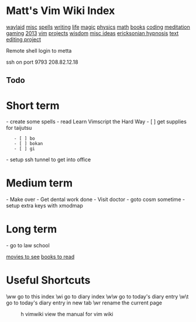= Matt's Vim Wiki Index =

[[waylaid]]
[[misc]]
[[spells]]
[[writing]]
[[life]]
[[magic]]
[[physics]]
[[math]]
[[books]]
[[coding]]
[[meditation]]
[[gaming]]
[[2013]]
[[vim]]
[[projects]]
[[wisdom]]
[[misc ideas]]
[[ericksonian hypnosis]]
[[text editing project]]

Remote shell login to metta

ssh on port 9793
208.82.12.18

== Todo ==

= Short term =
- create some spells
- read Learn Vimscript the Hard Way
- [ ] get supplies for taijutsu
    - [ ] bo
    - [ ] bokan
    - [ ] gi
- setup ssh tunnel to get into office

= Medium term = 
- Make over
- Get dental work done
- Visit doctor
- goto cosm sometime
- setup extra keys with xmodmap

= Long term = 
- go to law school

[[movies to see]]
[[books to read]]

= Useful Shortcuts =

\ww             go to this index
\wi             go to diary index
\w\w            go to today's diary entry
\w\t            go to today's diary entry in new tab
\wr             rename the current page
:h vimwiki      view the manual for vim wiki
